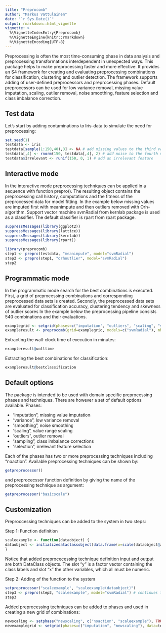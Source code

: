```yaml
---
title: "Preprocomb"
author: "Markus Vattulainen"
date: "`r Sys.Date()`"
output: rmarkdown::html_vignette
vignette: >
  %\VignetteIndexEntry{Preprocomb}
  %\VignetteEngine{knitr::rmarkdown}
  %\VignetteEncoding{UTF-8}
---
```


Preprocessing is often the most time-consuming phase in data analysis
and preprocessing transformations interdependent in unexpected
ways. This package helps to make preprocessing faster and more effective. It
provides an S4 framework for creating and evaluating preprocessing combinations
for classification, clustering and outlier detection. The framework supports
adding of user-defined preprocessors and preprocessing phases. Default preprocessors 
can be used for low variance removal, missing value imputation, scaling, outlier 
removal, noise smoothing, feature selection and class imbalance correction.

## Test data

Let's start by adding contaminations to Iris-data to simulate the need for preprocessing:

```r
set.seed(1)
testdata <- iris
testdata[sample(1:150,40),3] <- NA # add missing values to the third variable
testdata[,4] <- rnorm(150, testdata[,4], 2) # add noise to the fourth variable
testdata$Irrelevant <- runif(150, 0, 1) # add an irrelevant feature
```

## Interactive mode

In the interactive mode preprocessing techniques can be applied in a sequence
with function prepro(). The resulting object contains the preprocessing call
history, computations and the fitness of the preprocessed data for model fitting.
In the example below missing values are imputed first with meanimpute and then outliers removed with Orh-algorithm.  Support vector machine svmRadial from kernlab package is used as a classifier. The default classifier is rpart from rpart package.

```r
suppressMessages(library(ggplot2))
suppressMessages(library(lattice))
suppressMessages(library(kernlab))
suppressMessages(library(rpart))

```

```r
library(preprocomb)
step1 <- prepro(testdata, "meanimpute", model="svmRadial")
step2 <- prepro(step1, "orhoutlier", model="svmRadial")
step2
```

## Programmatic mode

In the programmatic mode search for the best combinations is executed. 
First, a grid of preprocessing combinations and corresponding preprocessed
data sets is created. Secondly, the preprocessed data sets are evaluated for
classification accuracy, clustering tendency and skewness of outlier scores
In the example below the preprocessing pipeline consists 540 combinations and 
their evaluations.  

```r
examplegrid <- setgrid(phases=c("imputation", "outliers", "scaling", "smoothing", "selection"), data=testdata)
exampleresult <- preprocomb(grid=examplegrid, models=c("svmRadial"), nholdout=10, cluster=TRUE, outlier=TRUE, cores=2)
```

Extracting the wall-clock time of execution in minutes:

```r
exampleresult@walltime
```

Extracting the best combinations for classification:

```r
exampleresult@bestclassification
```

## Default options

The package is intended to be used with domain specific preprocessing phases and 
techniques. There are however a set of default options available. Phases:

- "imputation", missing value imputation
- "variance", low variance removal
- "smoothing", noise smoothing
- "scaling", value range scaling 
- "outliers", outlier removal
- "sampling", class imbalance corrections
- "selection", irrelevant feature selection

Each of the phases has two or more preprocessing techniques including "noaction". 
Available preprocessing techniques can be shown by:

```r
getpreprocessor()
```

and preprocecssor function definition by giving the name of the preprocessing technique as argument:

```r
getpreprocessor("basicscale")
```


## Customization 

Preproccessing techniques can be added to the system in two steps:

Step 1: Function definition

```r
scaleexample <- function(dataobject) {
dataobject <- initializedataclassobject(data.frame(x=scale(dataobject@x), y=dataobject@y))
}
```

Notice that added preprocecessing technique definition input and output are both DataClass
objects. The slot "y" is a factor vector containing the class labels and slot "x" the other
variables, which all must be numeric.

Step 2: Adding of the function to the system

```r
setpreprocessor("scaleexample", "scaleexample(dataobject)")
step3 <- prepro(step2, "scaleexample", model="svmRadial") # continues the example above
step3
```

Added preprocessing techniques can be added to phases and used in creating a new grid of combinations:

```r
newscaling <- setphase("newscaling", c("noaction", "scaleexample"), TRUE)
newexamplegrid <- setgrid(phases=c("imputation", "newscaling"), data=testdata)
```

